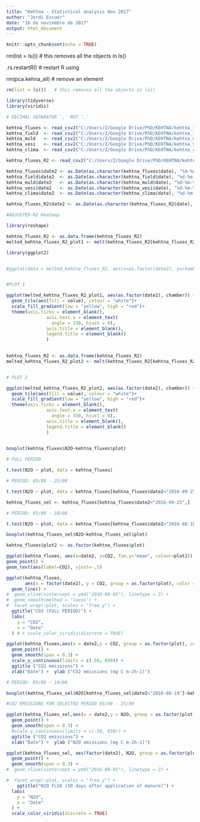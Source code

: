 ```yaml
---
title: "Kehtna - Statistical analysis Nov 2017"
author: "Jordi Escuer"
date: "16 de noviembre de 2017"
output: html_document
---
```


```r
knitr::opts_chunk$set(echo = TRUE)
```


rm(list = ls())   # this removes all the objects in ls()

.rs.restartR()    # restart R using 

rm(pca.kehna_all) # remove an element


```r
rm(list = ls())   # this removes all the objects in ls()
```


```r
library(tidyverse)
library(viridis)

```

```r

# DECIMAL SEPARATOR ',' NOT '.'

kehtna_fluxes <- read_csv2("C:/Users/Z/Google Drive/PhD/KEHTNA/kehtna_fluxes.csv") # 5 Replicates version
kehtna_field  <- read_csv2("C:/Users/Z/Google Drive/PhD/KEHTNA/kehtna_field_data.csv")
kehtna_muld   <- read_csv2("C:/Users/Z/Google Drive/PhD/KEHTNA/kehtna_muld_data.csv")
kehtna_vesi   <- read_csv2("C:/Users/Z/Google Drive/PhD/KEHTNA/kehtna_vesi_data.csv")
kehtna_clima  <- read_csv2("C:/Users/Z/Google Drive/PhD/KEHTNA/kehtna_clima_CDO6874817481649.csv")

kehtna_fluxes_R2 <- read_csv2("C:/Users/Z/Google Drive/PhD/KEHTNA/kehtna_fluxes_R2.csv")

```


```r

kehtna_fluxes$date2 <- as.Date(as.character(kehtna_fluxes$date), "%d-%m-%Y") # capital Y
kehtna_field$date2  <- as.Date(as.character(kehtna_field$date), "%d-%m-%Y")
kehtna_muld$date2   <- as.Date(as.character(kehtna_muld$date), "%d-%m-%Y")
kehtna_vesi$date2   <- as.Date(as.character(kehtna_vesi$date), "%d-%m-%Y")
kehtna_clima$date2  <- as.Date(as.character(kehtna_clima$date), "%d-%m-%Y")

kehtna_fluxes_R2$date2 <- as.Date(as.character(kehtna_fluxes_R2$date), "%d-%m-%Y") # capital Y

```


```r

#ADJUSTED-R2 Heatmap

library(reshape)

kehtna_fluxes_R2 <- as.data.frame(kehtna_fluxes_R2)
melted_kehtna_fluxes_R2_plot1 <- melt(kehtna_fluxes_R2[kehtna_fluxes_R2$plot=="1",], id.vars = c("date2", "chamber"), measure.vars = "R2CO2")

library(ggplot2)


#ggplot(data = melted_kehtna_fluxes_R2, aes(x=as.factor(date2), y=chamber, fill=value)) + geom_tile()


#PLOT 1

ggplot(melted_kehtna_fluxes_R2_plot1, aes(as.factor(date2), chamber)) + 
  geom_tile(aes(fill = value), colour = "white")+
  scale_fill_gradient(low = "yellow", high = "red")+
  theme(axis.ticks = element_blank(), 
               axis.text.x = element_text(
                 angle = 330, hjust = 0),
               axis.title = element_blank(),
               legend.title = element_blank()
               )
  
```

```r


kehtna_fluxes_R2 <- as.data.frame(kehtna_fluxes_R2)
melted_kehtna_fluxes_R2_plot2 <- melt(kehtna_fluxes_R2[kehtna_fluxes_R2$plot=="2",], id.vars = c("date2", "chamber"), measure.vars = "R2CO2")


# PLOT 2

ggplot(melted_kehtna_fluxes_R2_plot2, aes(as.factor(date2), chamber)) + 
  geom_tile(aes(fill = value), colour = "white")+
  scale_fill_gradient(low = "yellow", high = "red")+
  theme(axis.ticks = element_blank(), 
               axis.text.x = element_text(
                 angle = 330, hjust = 0),
               axis.title = element_blank(),
               legend.title = element_blank()
               )
  
```


```r

boxplot(kehtna_fluxes$N2O~kehtna_fluxes$plot)

```


```r

# FULL PERIOD

t.test(N2O ~ plot, data = kehtna_fluxes)

```


```r

# PERIOD: 05/08 - 25/08

t.test(N2O ~ plot, data = kehtna_fluxes[kehtna_fluxes$date2<"2016-09-25",])

```


```r
kehtna_fluxes_sel <- kehtna_fluxes[kehtna_fluxes$date2<"2016-09-25",]
```


```r

# PERIOD: 05/08 - 18/08

t.test(N2O ~ plot, data = kehtna_fluxes[kehtna_fluxes$date2<"2016-08-18",])

```


```r

boxplot(kehtna_fluxes_sel$N2O~kehtna_fluxes_sel$plot)

```


```r
kehtna_fluxes$plot2 <- as.factor(kehtna_fluxes$plot)

ggplot(kehtna_fluxes, aes(x=date2, y=CO2, fun.y="mean", colour=plot2)) +
geom_point() +
geom_text(aes(label=CO2), vjust=-.5)
```


```r

ggplot(kehtna_fluxes, 
       aes(x = factor(date2), y = CO2, group = as.factor(plot), color = as.factor(plot))) +
  geom_line() +
#  geom_vline(xintercept = ymd("2016-08-05"), linetype = 2) +
#  geom_smooth(method = 'loess') +
#  facet_wrap(~plot, scales = "free_y") +
  ggtitle("CO2 (FULL PERIOD)") +
  labs(
    y = "CO2",
    x = "Date"
  ) # + scale_color_viridis(discrete = TRUE)
```


```r
ggplot(kehtna_fluxes,aes(x = date2,y = CO2, group = as.factor(plot), color = as.factor(plot))) +
  geom_point() +
  geom_smooth(span = 0.3) +
  scale_y_continuous(limits = c(-50, 650)) +
  ggtitle ("CO2 emissions") +
  xlab("Date") +  ylab ("CO2 emissions (mg C m-2h-1)")
```


```r

# PERIOD: 05/08 - 19/08

boxplot(kehtna_fluxes_sel$N2O[kehtna_fluxes_sel$date2<"2016-08-19"]~kehtna_fluxes_sel$plot[kehtna_fluxes_sel$date2<"2016-08-19"])

```

```r

#CO2 EMISSIONS FOR SELECTED PERIOD 05/08 - 25/09

ggplot(kehtna_fluxes_sel,aes(x = date2,y = N2O, group = as.factor(plot), color = as.factor(plot))) +
  geom_point() +
  geom_smooth(span = 0.3) +
  #scale_y_continuous(limits = c(-50, 650)) +
  ggtitle ("CO2 emissions") +
  xlab("Date") +  ylab ("N2O emissions (mg C m-2h-1)")
```




```r

ggplot(kehtna_fluxes_sel, aes(factor(date2), N2O, group = as.factor(plot), color = as.factor(plot))) +
  geom_point() +
  geom_smooth(span = 0.3) +
#  geom_vline(xintercept = ymd("2016-08-05"), linetype = 2) +

#  facet_wrap(~plot, scales = "free_y") +
    ggtitle("N2O FLUX (50 days after application of manure)") +
  labs(
    y = "N2O",
    x = "Date"
  ) +
  scale_color_viridis(discrete = TRUE)

```


